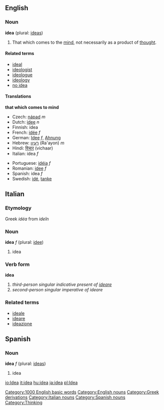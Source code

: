 ==English==

===Noun===
'''idea''' (plural: [[ideas]])

#That which comes to the [[mind]], not necessarily as a product of [[thought]].

====Related terms====
*[[ideal]]<!-- ? -->
*[[ideologist]]
*[[ideologue]]
*[[ideology]]
*[[no idea]]

====Translations====
<!--DefA-->'''that which comes to mind'''
{{top}}
<!--languages from A to I go here-->
*Czech: [[nápad]] ''m''
*Dutch: [[idee]] ''n''
*Finnish: idea
*French: [[idée]] ''f''
*German: [[Idee]] ''f'', [[Ahnung]]
*Hebrew: [[רעיון]] (Ra'ayon) ''m''
*Hindi: [[विचार]] (vichaar)
*Italian: idea ''f''
{{mid}}
<!--languages from J to Z go here-->
*Portuguese: [[idéia]] ''f''
*Romanian: [[idee]] ''f''
*Spanish: idea ''f''
*Swedish: [[idé]], [[tanke]]
{{bottom}}

==Italian==

===Etymology===
Greek ''idéa'' from ''ideîn''

===Noun===
'''idea''' ''f'' (plural: [[idee]])

# idea

===Verb form===
'''idea'''

# ''third-person singular indicative present of [[ideare]]''
# ''second-person singular imperative of ideare''

===Related terms===
*[[ideale]]
*[[ideare]]
*[[ideazione]]

==Spanish==

===Noun===
'''idea''' ''f'' (plural: [[ideas]])

# idea

[[Category:1000 English basic words]]
[[Category:English nouns]]
[[Category:Greek derivations]]
[[Category:Italian nouns]]
[[Category:Spanish nouns]]
[[Category:Thinking]]

[[io:Idea]]
[[it:idea]]
[[hu:idea]]
[[ja:idea]]
[[pl:Idea]]